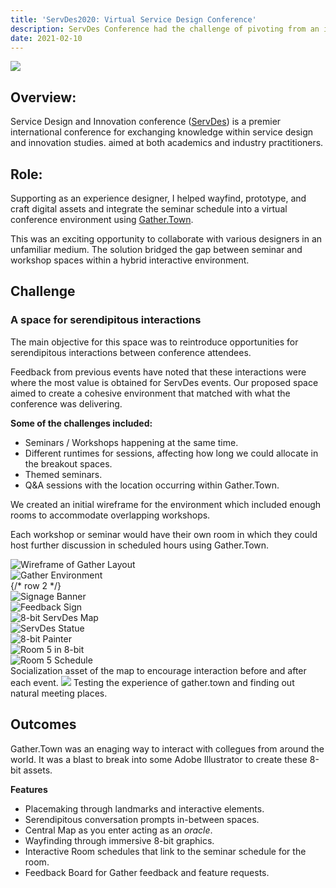 ```yaml
---
title: 'ServDes2020: Virtual Service Design Conference'
description: ServDes Conference had the challenge of pivoting from an in-person event to hybrid.
date: 2021-02-10
---
```

<Img type="hero" className="from-amber-300 to-amber-400" src="/projects/servdes/servdes--hero.png" />

## Overview:

Service Design and Innovation conference ([ServDes](https://servdes2020.org/)) is a premier international conference for exchanging knowledge within service design and innovation studies. aimed at both academics and industry practitioners.

## Role:

Supporting as an experience designer, I helped wayfind, prototype, and craft digital assets and integrate the seminar schedule into a virtual conference environment using [Gather.Town](https://gather.town).

This was an exciting opportunity to collaborate with various designers in an unfamiliar medium. The solution bridged the gap between seminar and workshop spaces within a hybrid interactive environment.



## Challenge

### A space for serendipitous interactions
The main objective for this space was to reintroduce opportunities for serendipitous interactions between conference attendees.

Feedback from previous events have noted that these interactions were where the most value is obtained for ServDes events. Our proposed space aimed to create a cohesive environment that matched with what the conference was delivering.

__Some of the challenges included:__
-  Seminars / Workshops happening at the same time.
-  Different runtimes for sessions, affecting how long we could allocate in the breakout spaces.
-  Themed seminars.
-  Q&A sessions with the location occurring within Gather.Town.

We created an initial wireframe for the environment which included enough rooms to accommodate overlapping workshops. 

Each workshop or seminar would have their own room in which they could host further discussion in scheduled hours using Gather.Town.



<div className="grid grid-cols-1 md:grid-cols-12 items-stretch gap-4 mt-12 mx-auto max-w-4xl ">
<div className="col-span-1 md:col-span-6 flex w-full h-full bg-white justify-center items-center p-3 rounded-xl">
  <img className="" src="/projects/servdes/wireframe-of-gather-layout.png" alt="Wireframe of Gather Layout" />
    </div>
<div className="col-span-1 md:col-span-6 flex w-full h-full bg-white justify-center items-center p-3 rounded-xl">
  <img className="" src="/projects/servdes/gather.png" alt="Gather Environment" />
    </div>
{/* row 2 */}
<div className="col-span-1 md:col-span-4 flex w-full h-full bg-white justify-center items-center p-3 rounded-xl">
  <img className="" src="/projects/servdes/singage-banner.png" alt="Signage Banner" />  
</div>
  <div className="grid w-full col-span-1 md:col-span-4 grid-cols-1 gap-4"> 
      <div className="flex w-full h-full bg-white justify-center items-center p-3 rounded-xl">
      <img className="max-h-24" src="/projects/servdes/feedback-sign.png" alt="Feedback Sign" />
      </div>
          <div className="flex w-full h-full bg-white justify-center items-center p-3 rounded-xl">
      <img className="max-h-24" src="/projects/servdes/servdes-map-8bit.png" alt="8-bit ServDes Map" />
      </div>
  </div>
  <div className="grid gap-4 grid-cols-2 md:col-span-4">
  <div className="flex w-full h-full bg-white justify-center items-center p-3 rounded-xl">
  <img src="/projects/servdes/Serv-Des-Statue.png" alt="ServDes Statue" />
  </div>
 <div className="flex w-full h-full bg-white justify-center items-center p-3 rounded-xl">
  <img src="/projects/servdes/Painter-8bit.png" alt="8-bit Painter" />
  </div>
   <div className="flex w-full h-full bg-white justify-center items-center p-3 rounded-xl">
  <img src="/projects/servdes/Room-5-8bit.png" alt="Room 5 in 8-bit" />
  </div>
   <div className="flex w-full h-full bg-white justify-center items-center p-3 rounded-xl">
  <img src="/projects/servdes/Room-5-schedule.png" alt="Room 5 Schedule" />
  </div>
  </div>
</div>
<Caption>Socialization asset of the map to encourage interaction before and after each event.</Caption>

<Img className="aspect-auto p-0 lg:p-0 max-w-3xl rounded-lg mt-10" src="/projects/servdes/video-call-ui.png" />
<Caption>Testing the experience of gather.town and finding out natural meeting places.</Caption>

## Outcomes
 Gather.Town was an enaging way to interact with collegues from around the world. It was a blast to break into some Adobe Illustrator to create these 8-bit assets.


__Features__
-  Placemaking through landmarks and interactive elements.
-  Serendipitous conversation prompts in-between spaces.
-  Central Map as you enter acting as an *oracle*.
-  Wayfinding through immersive 8-bit graphics.
-  Interactive Room schedules that link to the seminar schedule for the room.
-  Feedback Board for Gather feedback and feature requests.